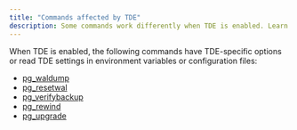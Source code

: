 ```yaml
---
title: "Commands affected by TDE"
description: Some commands work differently when TDE is enabled. Learn about differences.
---
```


When TDE is enabled, the following commands have TDE-specific options or read TDE settings in environment variables or configuration files:

- [pg_waldump](/tde/latest/encrypted_files/wal_files/#dumping-a-tde-encrypted-wal-file) 
- [pg_resetwal](/tde/latest/encrypted_files/wal_files/#resetting-a-corrupt-tde-encrypted-wal-file)
- [pg_verifybackup](/tde/latest/encrypted_files/backup_files/#verify-a-backup-of-a-tde-system)
- [pg_rewind](/tde/latest/encrypted_files/backup_files/#resynchronize-timelines-in-a-tde-system)
- [pg_upgrade](pg_upgrade_arguments)